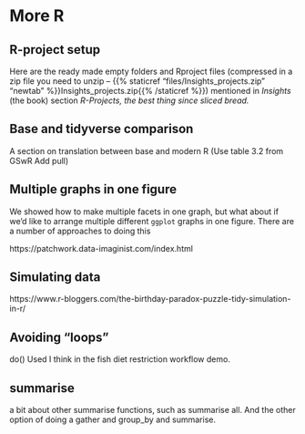 # More R {#more-R}


## R-project setup

Here are the ready made empty folders and Rproject files (compressed in a zip file you need to unzip -- {{% staticref "files/Insights_projects.zip" "newtab" %}}Insights_projects.zip{{% /staticref %}}) mentioned in *Insights* (the book) section *R-Projects, the best thing since sliced bread.*

## Base and tidyverse comparison

A section on translation between base and modern R (Use table 3.2 from GSwR
Add pull)

## Multiple graphs in one figure

We showed how to make multiple facets in one graph, but what about if we'd like to arrange multiple different `ggplot` graphs in one figure. There are a number of approaches to doing this 

https://patchwork.data-imaginist.com/index.html

## Simulating data

https://www.r-bloggers.com/the-birthday-paradox-puzzle-tidy-simulation-in-r/

## Avoiding "loops"

do()
Used I think in the fish diet restriction workflow demo.

## summarise

a bit about other summarise functions, such as summarise all. And the other option of doing a gather and group_by and summarise.